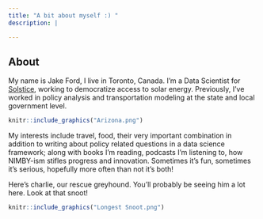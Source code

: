 ```yaml
---
title: "A bit about myself :) "
description: |

---
```



## About


My name is Jake Ford, I live in Toronto, Canada. I'm a Data Scientist for [Solstice](https://solstice.us/), working to democratize access to solar energy. Previously, I've worked in policy analysis and transportation modeling at the state and local government level. 


```r
knitr::include_graphics("Arizona.png")
```


My interests include travel, food, their very important combination in addition to writing about policy related questions in a data science framework; along with books I'm reading, podcasts I'm listening to, how NIMBY-ism stifles progress and innovation. Sometimes it's fun, sometimes it's serious, hopefully more often than not it's both! 


Here's charlie, our rescue greyhound. You'll probably be seeing him a lot here. Look at that snoot! 



```r
knitr::include_graphics("Longest Snoot.png")
```







